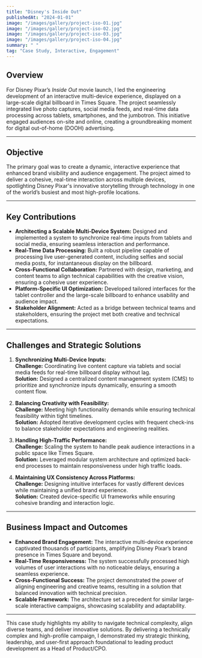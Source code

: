 ```yaml
---
title: "Disney's Inside Out"
publishedAt: "2024-01-01"
image: "/images/gallery/project-iso-01.jpg"
image: "/images/gallery/project-iso-02.jpg"
image: "/images/gallery/project-iso-03.jpg"
image: "/images/gallery/project-iso-04.jpg"
summary: " "
tag: "Case Study, Interactive, Engagement"
---
```


## **Overview**

For Disney Pixar’s _Inside Out_ movie launch, I led the engineering development of an interactive multi-device experience, displayed on a large-scale digital billboard in Times Square. The project seamlessly integrated live photo captures, social media feeds, and real-time data processing across tablets, smartphones, and the jumbotron. This initiative engaged audiences on-site and online, creating a groundbreaking moment for digital out-of-home (DOOH) advertising.

---

## **Objective**

The primary goal was to create a dynamic, interactive experience that enhanced brand visibility and audience engagement. The project aimed to deliver a cohesive, real-time interaction across multiple devices, spotlighting Disney Pixar's innovative storytelling through technology in one of the world’s busiest and most high-profile locations.

---

## **Key Contributions**

-   **Architecting a Scalable Multi-Device System:** Designed and implemented a system to synchronize real-time inputs from tablets and social media, ensuring seamless interaction and performance.
-   **Real-Time Data Processing:** Built a robust pipeline capable of processing live user-generated content, including selfies and social media posts, for instantaneous display on the billboard.
-   **Cross-Functional Collaboration:** Partnered with design, marketing, and content teams to align technical capabilities with the creative vision, ensuring a cohesive user experience.
-   **Platform-Specific UI Optimization:** Developed tailored interfaces for the tablet controller and the large-scale billboard to enhance usability and audience impact.
-   **Stakeholder Alignment:** Acted as a bridge between technical teams and stakeholders, ensuring the project met both creative and technical expectations.

---

## **Challenges and Strategic Solutions**

1. **Synchronizing Multi-Device Inputs:**  
   **Challenge:** Coordinating live content capture via tablets and social media feeds for real-time billboard display without lag.  
   **Solution:** Designed a centralized content management system (CMS) to prioritize and synchronize inputs dynamically, ensuring a smooth content flow.

2. **Balancing Creativity with Feasibility:**  
   **Challenge:** Meeting high functionality demands while ensuring technical feasibility within tight timelines.  
   **Solution:** Adopted iterative development cycles with frequent check-ins to balance stakeholder expectations and engineering realities.

3. **Handling High-Traffic Performance:**  
   **Challenge:** Scaling the system to handle peak audience interactions in a public space like Times Square.  
   **Solution:** Leveraged modular system architecture and optimized back-end processes to maintain responsiveness under high traffic loads.

4. **Maintaining UX Consistency Across Platforms:**  
   **Challenge:** Designing intuitive interfaces for vastly different devices while maintaining a unified brand experience.  
   **Solution:** Created device-specific UI frameworks while ensuring cohesive branding and interaction logic.

---

## **Business Impact and Outcomes**

-   **Enhanced Brand Engagement:** The interactive multi-device experience captivated thousands of participants, amplifying Disney Pixar’s brand presence in Times Square and beyond.
-   **Real-Time Responsiveness:** The system successfully processed high volumes of user interactions with no noticeable delays, ensuring a seamless experience.
-   **Cross-Functional Success:** The project demonstrated the power of aligning engineering and creative teams, resulting in a solution that balanced innovation with technical precision.
-   **Scalable Framework:** The architecture set a precedent for similar large-scale interactive campaigns, showcasing scalability and adaptability.

---

This case study highlights my ability to navigate technical complexity, align diverse teams, and deliver innovative solutions. By delivering a technically complex and high-profile campaign, I demonstrated my strategic thinking, leadership, and user-first approach foundational to leading product development as a Head of Product/CPO.
